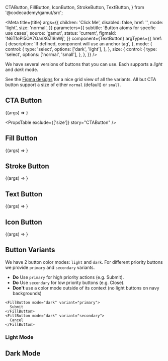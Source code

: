   CTAButton,
  FillButton,
  IconButton,
  StrokeButton,
  TextButton,
} from '@codecademy/gamut/src';


<Meta
  title={title}
  args={{
    children: 'Click Me',
    disabled: false,
    href: '',
    mode: 'light',
    size: 'normal',
  }}
  parameters={{
    subtitle: 'Button atoms for specfic use cases',
    source: 'gamut',
    status: 'current',
    figmaId: 'N6TfoPI5OA7GanX6Zl8nWj',
  }}
  component={TextButton}
  argTypes={{
    href: {
      description: 'If defined, component will use an anchor tag',
    },
    mode: {
      control: {
        type: 'select',
        options: ['dark', 'light'],
      },
    },
    size: {
      control: {
        type: 'select',
        options: ['normal', 'small'],
      },
    },
  }}
/>

We have several versions of buttons that you can use.
Each supports a _light_ and _dark_ mode.

See the [Figma designs](https://www.figma.com/file/N6TfoPI5OA7GanX6Zl8nWj/Buttons-%E2%9C%85?node-id=268%3A0) for a nice grid view of all the variants.
All but CTA button support a size of either `normal` (default) or `small`.

## CTA Button

<Canvas>
  <Story name="CTAButton">{(args) => <CTAButton {...args} />}</Story>
</Canvas>

<PropsTable exclude={['size']} story="CTAButton" />

## Fill Button

<Canvas>
  <Story name="FillButton">{(args) => <FillButton {...args} />}</Story>
</Canvas>

<PropsTable story="FillButton" />

## Stroke Button

<Canvas>
  <Story name="StrokeButton">{(args) => <StrokeButton {...args} />}</Story>
</Canvas>

<PropsTable story="StrokeButton" />

## Text Button

<Canvas>
  <Story name="TextButton">{(args) => <TextButton {...args} />}</Story>
</Canvas>

<PropsTable story="TextButton" />

## Icon Button

<Canvas>
  <Story name="IconButton">
    {(args) => <IconButton icon={SearchIcon} {...args} />}
  </Story>
</Canvas>

<PropsTable story="IconButton" />

## Button Variants

We have 2 button color modes: `light` and `dark`.
For different priority buttons we provide `primary` and `secondary` variants.

- **Do** Use `primary` for high priority actions (e.g. Submit).
- **Do** Use `secondary` for low priority buttons (e.g. Close).
- **Don't** use a color mode outside of its context (no light buttons on navy backgrounds)

```tsx
<FillButton mode="dark" variant="primary">
  Submit
</FillButton>
<FillButton mode="dark" variant="secondary">
  Cancel
</FillButton>
```

### Light Mode

<Canvas>
  <Story name="Light Mode">
    <ButtonScale mode="light" />
  </Story>
</Canvas>

## Dark Mode

<Canvas>
  <Story name="Dark Mode">
    <ButtonScale mode="dark" />
  </Story>
</Canvas>
